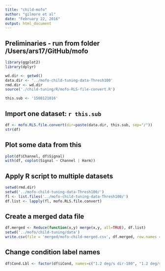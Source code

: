 ```yaml
---
title: "child-mofo"
author: "gilmore et al"
date: "February 22, 2016"
output: html_document
---
```


## Preliminaries - run from folder /Users/ars17/GitHub/mofo

```r
library(ggplot2)
library(dplyr)

wd.dir <- getwd()
data.dir <- '../mofo-child-tuning-data-Thresh100'
rmd.dir <- wd.dir
source('./child-tuning/R/mofo-RLS-file-convert.R')

this.sub <- '1508121016'
```

## Import one dataset: `r this.sub`

```r
df <- mofo.RLS.file.convert(dir=paste(data.dir, this.sub, sep="/"))
str(df)
```

## Plot some data from this

```r
plot(df$Channel, df$Signal)
with(df, coplot(Signal ~ Channel | Harm))
```


## Apply R script to multiple datasets

``` r
setwd(rmd.dir)
setwd('../mofo-child-tuning-data-Thresh100/')
fl <- list.files('../mofo-child-tuning-data-Thresh100/')
df.list <- lapply(fl, mofo.RLS.file.convert)
```

## Create a merged data file

``` r
df.merged <- Reduce(function(x,y) merge(x,y, all=TRUE), df.list)
setwd('../mofo/child-tuning/data')
write.csv(file = 'merged/mofo-child-merged.csv', df.merged, row.names = FALSE)
```

## Change condition label names

``` r
df$Cond.Lbl <- factor(df$iCond, names=c("1.2 deg/s dir-180", "1.2 deg/s dir-45", "1.2 deg/s dir-5", "1.2 deg/s coh-100", "1.2 deg/s dir-180 fig only","6 deg/s dir-180", "6 deg/s dir-45", "6 deg/s dir-5", "6 deg/s coh-100", "6 deg/s dir-180 fig only"))
```

